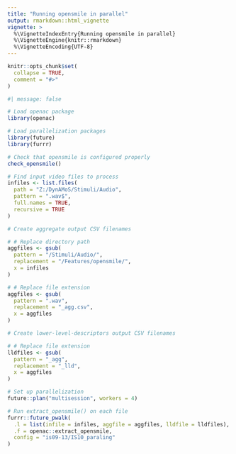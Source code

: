 ```yaml
---
title: "Running opensmile in parallel"
output: rmarkdown::html_vignette
vignette: >
  %\VignetteIndexEntry{Running opensmile in parallel}
  %\VignetteEngine{knitr::rmarkdown}
  %\VignetteEncoding{UTF-8}
---
```


```r
knitr::opts_chunk$set(
  collapse = TRUE,
  comment = "#>"
)
```

```r
#| message: false

# Load openac package
library(openac)

# Load parallelization packages
library(future)
library(furrr)
```

```r
# Check that opensmile is configured properly
check_opensmile()
```

```r
# Find input video files to process
infiles <- list.files(
  path = "Z:/DynAMoS/Stimuli/Audio",
  pattern = ".wav$",
  full.names = TRUE,
  recursive = TRUE
)

# Create aggregate output CSV filenames

# # Replace directory path
aggfiles <- gsub(
  pattern = "/Stimuli/Audio/",
  replacement = "/Features/opensmile/",
  x = infiles
)

# # Replace file extension
aggfiles <- gsub(
  pattern = ".wav",
  replacement = "_agg.csv",
  x = aggfiles
)

# Create lower-level-descriptors output CSV filenames

# # Replace file extension
lldfiles <- gsub(
  pattern = "_agg",
  replacement = "_lld",
  x = aggfiles
)
```


```r
# Set up parallelization
future::plan("multisession", workers = 4)

# Run extract_opensmile() on each file
furrr::future_pwalk(
  .l = list(infile = infiles, aggfile = aggfiles, lldfile = lldfiles),
  .f = openac::extract_opensmile,
  config = "is09-13/IS10_paraling"
)
```

